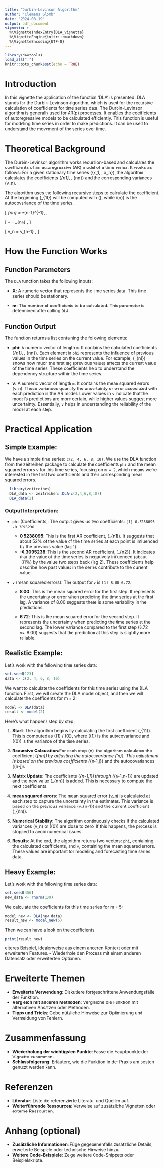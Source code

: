 ```yaml
---
title: "Durbin-Levinson Algorithm"
author: "Clemens Glomb"
date: "2024-08-19"
output: pdf_document
vignette: >
  %\VignetteIndexEntry{DLA_vignette}
  %\VignetteEngine{knitr::rmarkdown}
  %\VignetteEncoding{UTF-8}
---
```


```r
library(devtools)
load_all(".")
knitr::opts_chunk$set(echo = TRUE)
```

# Introduction

In this vignette the application of the function 'DLA' is presented. DLA stands for the Durbin-Levinson algorithm, which is used for the recursive calculation of coefficients for time series data. The Durbin-Levinson algorithm is generally used for AR(p) processes. It enables the coefficients of autoregressive models to be calculated efficiently. This function is useful for modeling time series in order to make predictions. It can be used to understand the movement of the series over time.

# Theoretical Background

The Durbin-Levinson algorithm works recursion-based and calculates the coefficients of an autoregressive (AR) model of a time series. It works as follows: For a given stationary time series \(\{x_1, \dots, x_n\}\), the algorithm calculates the coefficients \(\phi_{n1}, \dots, \phi_{nn}\) and the corresponding variances \(v_n\).

The algorithm uses the following recursive steps to calculate the coefficient. At the beginning \(\phi_{11}\) will be computed with \(\frac{\gamma(1)}{\gamma(0)}\), while \(\gamma(n)\) is the autocovariance of the time series.

\[
\phi_{nn} = \left[ \gamma(n) - \sum_{j=1}^{n-1} \phi_{n-1,j} \gamma(n-j) \right] v_{n-1}^{-1},
\]

\[
\left[ \begin{array}{c}
\phi_{n1} \\
\vdots \\
\phi_{n,n-1}
\end{array} \right]
=
\left[ \begin{array}{c}
\phi_{n-1,1} \\
\vdots \\
\phi_{n-1,n-1}
\end{array} \right]
-
\phi_{nn}
\left[ \begin{array}{c}
\phi_{n-1,n-1} \\
\vdots \\
\phi_{n-1,1}
\end{array} \right],
\]

\[
v_n = v_{n-1} \left[1 - \phi_{nn}^2\right],
\]

# How the Function Works

## Function Parameters

The `DLA` function takes the following inputs:

- **X**: A numeric vector that represents the time series data. This time series should be stationary.

- **m**: The number of coefficients to be calculated. This parameter is determined after calling `DLA`.

## Function Output

The function returns a list containing the following elements:

- **phi**: A numeric vector of length `m`. It contains the calculated coefficients \(\phi_{n1}, \dots, \phi_{nn}\). Each element in `phi` represents the influence of previous values in the time series on the current value. For example, \(\phi_{n1}\) shows how much the first lag (previous value) affects the current value of the time series. These coefficients help to understand the dependency structure within the time series.

- **v**: A numeric vector of length `m`. It contains the mean squared errors \(v_n\). These variances quantify the uncertainty or error associated with each prediction in the AR model. Lower values in `v` indicate that the model's predictions are more certain, while higher values suggest more uncertainty. Essentially, `v` helps in understanding the reliability of the model at each step.

# Practical Application

## **Simple Example**:
  
  We have a simple time series: `c(2, 4, 6, 8, 10)`. We use the DLA function from the zeitreihen package to calculate the coefficients `phi` and the mean squared errors `v` for this time series, focusing on `m = 2`, which means we're interested in the first two coefficients and their corresponding mean squared errors.

```r
  library(zeitreihen)
  DLA_data <- zeitreihen::DLA(c(2,4,6,8,10))
  DLA_data(2)
```
### Output Interpretation:

- `phi` (Coefficients): The output gives us two coefficients: `[1] 0.5238095 -0.3095238`. 
   - **0.5238095**: This is the first AR coefficient, \(\phi_{n1}\). It suggests that about 52% of the value of the time series at each point is influenced by the previous value (lag 1). 
   - **-0.3095238**: This is the second AR coefficient, \(\phi_{n2}\). It indicates that the value of the time series is negatively influenced (about -31%) by the value two steps back (lag 2). These coefficients help describe how past values in the series contribute to the current value.

- `v` (mean squared errors): The output for `v` is `[1] 8.00 6.72`.

  - **8.00**: This is the mean squared error for the first step. It represents the uncertainty or error when predicting the time series at the first lag. A variance of 8.00 suggests there is some variability in the predictions.

  - **6.72**: This is the mean squared error for the second step. It represents the uncertainty when predicting the time series at the second lag. The lower variance compared to the first step (6.72 vs. 8.00) suggests that the prediction at this step is slightly more reliable.

## **Realistic Example**:

  Let’s work with the following time series data:

```r
set.seed(123)
data <- c(2, 4, 6, 8, 10)
```

We want to calculate the coefficients for this time series using the DLA function. First, we will create the DLA model object, and then we will calculate the coefficients for m = 2:

```r
model <- DLA(data)
result <- model(2)
```


  Here’s what happens step by step:

1. **Start**: The algorithm begins by calculating the first coefficient \(\phi_{11}\). This is computed as \(\gamma(1) / \gamma(0)\), where \(\gamma(1)\) is the autocovariance and \(\gamma(0)\) is the variance of the time series.

2. **Recursive Calculation**:For each step \(n\), the algorithm calculates the coefficient \(\phi_{nn}\) by adjusting the autocovariance \(\gamma(n)\). This adjustment is based on the previous coefficients \(\phi_{n-1,j}\) and the autocovariances \(\gamma(n-j)\).

3. **Matrix Update**: The coefficients \(\phi_{n-1,1}\) through \(\phi_{n-1,n-1}\) are updated and the new value \(\phi_{nn}\) is added. This is necessary to compute the next coefficients.

4. **mean squared errors**: The mean squared error \(v_n\) is calculated at each step to capture the uncertainty in the estimates. This variance is based on the previous variance \(v_{n-1}\) and the current coefficient \(\phi_{nn}\).

5. **Numerical Stability**: The algorithm continuously checks if the calculated variances \(v_n\) or \(\gamma(0)\) are close to zero. If this happens, the process is stopped to avoid numerical issues.

6. **Results**: At the end, the algorithm returns two vectors: `phi`, containing the calculated coefficients, and `v`, containing the mean squared errors. These values are important for modeling and forecasting time series data.

## **Heavy Example**:

  Let’s work with the following time series data:

```r
set.seed(456)
new_data <- rnorm(100)
```

We calculate the coefficients for this time series for m = 5:

```r
model_new <- DLA(new_data)
result_new <- model_new(5)
```
  
Then we can have a look on the coefficients

```r
print(result_new)
```
  
  
  
  
  
  
  
  
  
  
  
  
  
 
eiteres Beispiel, idealerweise aus einem anderen Kontext oder mit erweiterten Features.
  - Wiederhole den Prozess mit einem anderen Datensatz oder erweiterten Optionen.

# Erweiterte Themen

- **Erweiterte Verwendung**: Diskutiere fortgeschrittene Anwendungsfälle der Funktion.
- **Vergleich mit anderen Methoden**: Vergleiche die Funktion mit alternativen Ansätzen oder Methoden.
- **Tipps und Tricks**: Gebe nützliche Hinweise zur Optimierung und Vermeidung von Fehlern.

# Zusammenfassung

- **Wiederholung der wichtigsten Punkte**: Fasse die Hauptpunkte der Vignette zusammen.
- **Schlussfolgerung**: Erläutere, wie die Funktion in der Praxis am besten genutzt werden kann.

# Referenzen

- **Literatur**: Liste die referenzierte Literatur und Quellen auf.
- **Weiterführende Ressourcen**: Verweise auf zusätzliche Vignetten oder externe Ressourcen.

# Anhang (optional)

- **Zusätzliche Informationen**: Füge gegebenenfalls zusätzliche Details, erweiterte Beispiele oder technische Hinweise hinzu.
- **Weitere Code-Beispiele**: Zeige weitere Code-Snippets oder Beispielskripte.
